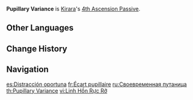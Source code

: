 {{Talent Infobox
|image         = Talent Pupillary Variance.png
|character     = Kirara
|type          = 4th Ascension Passive
|info          = Every 1,000 Max [[HP]] Kirara possesses will increase the DMG dealt by Meow-teor Kick by 0.4%, and the DMG dealt by Secret Art: Surprise Dispatch by 0.3%.
|scale_att1    = Max HP
|utility1      = DMG Bonus
|utility2      = 
}}
'''Pupillary Variance''' is [[Kirara]]'s [[4th Ascension Passive]].

==Other Languages==
{{Other Languages
|en      = Pupillary Variance
|zhs     = 应时惑目之灵
|zhs_rm  = Yìngshí Huòmù zhī Líng
|zht     = 應時惑目之靈
|zht_rm  = Yìngshí Huòmù zhī Líng
|zh_tl   = 
|ja      = ネコのぐるぐる目時計
|ja_rm   = Neko no Guruguru Medokei{{Assumed}}
|ja_tl   = 
|ko      = 적응하는 동공
|ko_tl   = Adapting Pupil
|es      = Distracción oportuna
|es_tl   = Opportune Distraction
|fr      = Écart pupillaire
|fr_tl   = Pupillary Distance
|ru      = Своевременная путаница
|ru_tl   = Timely Confusion
|th      = Pupillary Variance
|vi      = Linh Hồn Rực Rỡ
|vi_tl   =Brilliant Soul 
|de      = Markante Pupillen
|de_tl   = Distinct Pupils
|id      = Pupillary Variance
|pt      = Deslumbre Oportuno
|pt_tl   = 
|tr      = Birbirinden Canlı Dokuz Can
|tr_tl   = Nine Souls, One Livelier Than The Other
|it      = Abbaglio tempestivo
|it_tl   = 
}}

==Change History==
{{Change History|3.6}}

==Navigation==
{{Talent Navbox|Kirara}}

[[es:Distracción oportuna]]
[[fr:Écart pupillaire]]
[[ru:Своевременная путаница]]
[[th:Pupillary Variance]]
[[vi:Linh Hồn Rực Rỡ]]